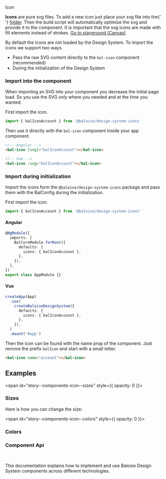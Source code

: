 
<bal-doc-banner id="story--components-icon--basic" status="rebranded,sass">Icon</bal-doc-banner>

<bal-doc-lead>
  <b>Icons</b> are pure svg files. To add a new icon just place your svg file into the{' '}
  <a href="https://github.com/baloise/design-system/tree/master/packages/icons/svg">folder</a>. Then the build script
  will automatically optimize the svg and provide it to the component. It is important that the svg icons are made with
  fill elements instead of strokes.
</bal-doc-lead>

<Canvas withSource="open">
  <Story id="components-icon--basic" />
</Canvas>

<bal-doc-app>
  <bal-button-group class="mb-large" position="center">
    <a class="button is-primary" href="?path=/story/components-icon--basic">
      Go to playground (Canvas)
    </a>
  </bal-button-group>
</bal-doc-app>

By default the icons are not loaded by the Design System. To import the icons we support two ways.

- Pass the raw SVG content directly to the `bal-icon` component (recommended)
- During the initialization of the Design System

### Import into the component

When importing an SVG into your component you decrease the initial page load. So you use the SVG only where
you needed and at the time you wanted.

First import the icon.

```typescript
import { balIconAccount } from '@baloise/design-system-icons'
```

Then use it directly with the `bal-icon` component inside your app component.

```html
<!-- Angular -->
<bal-icon [svg]="balIconAccount"></bal-icon>

<!-- Vue -->
<bal-icon :svg="balIconAccount"></bal-icon>
```

### Import during initialization

Import the icons form the `@baloise/design-system-icons` package and pass them with
the BalConfig during the initialization.

First import the icon.

```typescript
import { balIconAccount } from '@baloise/design-system-icons'
```

#### Angular

```typescript
@NgModule({
  imports: [
    BalCoreModule.forRoot({
      defaults: {
        icons: { balIconAccount },
      },
    }),
  ],
})
export class AppModule {}
```

#### Vue

```typescript
createApp(App)
  .use(
    createBaloiseDesignSystem({
      defaults: {
        icons: { balIconAccount },
      },
    }),
  )
  .mount('#app')
```

Then the icon can be found with the name prop of the component. Just remove the prefix `balIcon` and start with a small letter.

```html
<bal-icon name="account"></bal-icon>
```

## Examples

<span id="story--components-icon--sizes" style={{ opacity: 0 }}></span>

### Sizes

Here is how you can change the size:

<Canvas withSource="open">
  <Story id="components-icon--sizes" />
</Canvas>

<span id="story--components-icon--colors" style={{ opacity: 0 }}></span>

### Colors

<Canvas withSource="open">
  <Story id="components-icon--colors" />
</Canvas>

### Component Api

<Description markdown={readme} />

<br />

This documentation explains how to implement and use Baloise Design System components across different technologies.

<bal-doc-link-list>
  <a href="?path=/docs/development-getting-started-html5-overview--page">
    <bal-doc-link-list-item template="html5"></bal-doc-link-list-item>
  </a>
  <a href="?path=/docs/development-getting-started-vue-overview--page">
    <bal-doc-link-list-item template="vue"></bal-doc-link-list-item>
  </a>
  <a href="?path=/docs/development-getting-started-angular-overview--page">
    <bal-doc-link-list-item template="angular"></bal-doc-link-list-item>
  </a>
  <a href="?path=/docs/development-getting-started-react-overview--page">
    <bal-doc-link-list-item template="react"></bal-doc-link-list-item>
  </a>
</bal-doc-link-list>


<Description markdown={testing} />

<bal-doc-github link="/components/bal-icon/stories/bal-icon.docs.mdx"></bal-doc-github>
